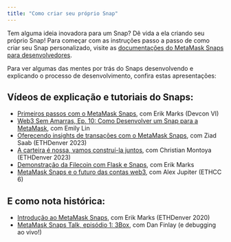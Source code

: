 ```yaml
---
title: "Como criar seu próprio Snap"
---
```


Tem alguma ideia inovadora para um Snap? Dê vida a ela criando seu próprio Snap! Para começar com as instruções passo a passo de como criar seu Snap personalizado, visite as [documentações do MetaMask Snaps para desenvolvedores](https://docs.metamask.io/guide/snaps.html?utm_source=metamaskSupport&utm_medium=knowledge-base&utm_campaign=2023_Sep_snaps-launch_content_createyourown).

Para ver algumas das mentes por trás do Snaps desenvolvendo e explicando o processo de desenvolvimento, confira estas apresentações:

## Vídeos de explicação e tutoriais do Snaps:

- [Primeiros passos com o MetaMask Snaps](https://www.youtube.com/watch?v=XXqTjgcnPqM), com Erik Marks (Devcon VI)
- [Web3 Sem Amarras, Ep. 10: Como Desenvolver um Snap para a MetaMask](https://www.youtube.com/watch?v=Tvfma567BhU), com Emily Lin
- [Oferecendo insights de transações com o MetaMask Snaps](https://www.youtube.com/watch?v=dtov_vhfz4k), com Ziad Saab (ETHDenver 2023)
- [A carteira é nossa, vamos construí-la juntos](https://www.youtube.com/watch?v=G6qunL2gnjE), com Christian Montoya (ETHDenver 2023)
- [Demonstração da Filecoin com Flask e Snaps](https://www.youtube.com/watch?v=14uEYdgyEr8), com Erik Marks
- [MetaMask Snaps e o futuro das contas web3](https://www.youtube.com/watch?v=awTGajoXnZI), com Alex Jupiter (ETHCC 6)

## E como nota histórica:

- [Introdução ao MetaMask Snaps](https://www.youtube.com/watch?v=k5R8HVyNFxQ), com Erik Marks (ETHDenver 2020)
- [MetaMask Snaps Talk, episódio 1: 3Box](https://www.youtube.com/watch?v=_veXcPQ1u0U), com Dan Finlay (e debugging ao vivo!)
